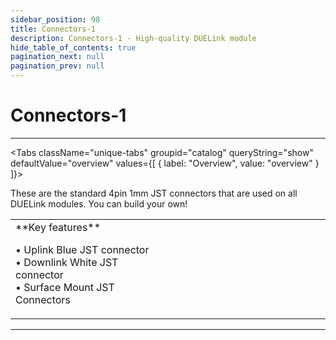 ```yaml
---
sidebar_position: 98
title: Connectors-1
description: Connectors-1 - High-quality DUELink module
hide_table_of_contents: true
pagination_next: null
pagination_prev: null
---
```



# Connectors-1

<ImageSection 
  product="axconnectors-a"
  tagline="DUELink JST Connectors"
/>

---

<Tabs className="unique-tabs" groupid="catalog" queryString="show" defaultValue="overview"
  values={[
    {
        label: "Overview",
        value: "overview"
    }
]}>

<TabItem value="overview">

These are the standard 4pin 1mm JST connectors that are used on all DUELink modules. You can build your own!

<table><td width='50%'>
**Key features**

• Uplink Blue JST connector<br/>
• Downlink White JST connector<br/>
• Surface Mount JST Connectors<br/>

</td><td width='50%'>

</td></table>

</TabItem>



</Tabs>

---

<OrderSection
    product="DUELink Connectors-1"
    partnumber="GDL-AXCONNECTORS-A"
    price="$0.00"
/>
